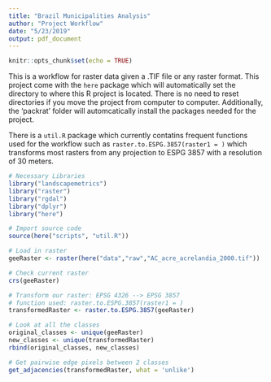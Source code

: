 ```yaml
---
title: "Brazil Municipalities Analysis"
author: "Project Workflow"
date: "5/23/2019"
output: pdf_document
---
```


```r
knitr::opts_chunk$set(echo = TRUE)
```

This is a workflow for raster data given a .TIF file or any raster format. This project come with the `here` package which will automatically set the directory to where this R project is located. There is no need to reset directories if you move the project from computer to computer. Additionally, the 'packrat' folder will automcatically install the packages needed for the project.

There is a `util.R` package which currently contatins frequent functions used for the workflow such as `raster.to.ESPG.3857(raster1 = )` which transforms most rasters from any projection to ESPG 3857 with a resolution of 30 meters.

```r
# Necessary Libraries
library("landscapemetrics")
library("raster")
library("rgdal")
library("dplyr")
library("here")

# Import source code
source(here("scripts", "util.R"))
```

```r
# Load in raster
geeRaster <- raster(here("data","raw","AC_acre_acrelandia_2000.tif"))
```

```r
# Check current raster
crs(geeRaster)
```

```r
# Transform our raster: EPSG 4326 --> EPSG 3857
# function used: raster.to.ESPG.3857(raster1 = )
transformedRaster <- raster.to.ESPG.3857(geeRaster)
```

```r
# Look at all the classes
original_classes <- unique(geeRaster)
new_classes <- unique(transformedRaster)
rbind(original_classes, new_classes)
```
```r
# Get pairwise edge pixels between 2 classes
get_adjacencies(transformedRaster, what = 'unlike')
```

